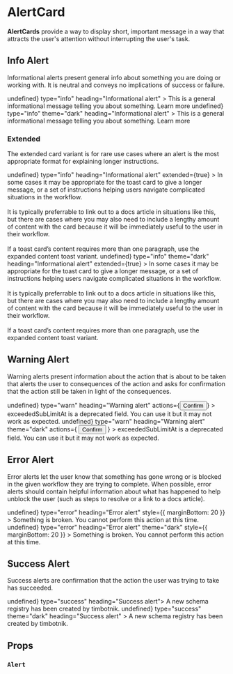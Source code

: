 
<Meta title="Components|AlertCard" />

# AlertCard

**AlertCards** provide a way to display short, important message in a way that attracts the user's attention without interrupting the user's task.

## Info Alert

Informational alerts present general info about something you are doing or working with. It is neutral and conveys no implications of success or failure.

<Preview>
  <Story name="info light">
    <AlertCard
      onClose={() => undefined}
      type="info"
      heading="Informational alert"
    >
      This is a general informational message telling you about something. Learn
      more
    </AlertCard>
  </Story>
  <Story name="info dark">
    <AlertCard
      onClose={() => undefined}
      type="info"
      theme="dark"
      heading="Informational alert"
    >
      This is a general informational message telling you about something. Learn
      more
    </AlertCard>
  </Story>
</Preview>

### Extended

The extended card variant is for rare use cases where an alert is the most appropriate format for explaining longer instructions.

<Preview>
  <Story name="info light extended">
    <AlertCard
      onClose={() => undefined}
      type="info"
      heading="Informational alert"
      extended={true}
    >
      In some cases it may be appropriate for the toast card to give a longer
      message, or a set of instructions helping users navigate complicated
      situations in the workflow.
      <br />
      <br />
      It is typically preferrable to link out to a docs article in situations like
      this, but there are cases where you may also need to include a lengthy amount
      of content with the card because it will be immediately useful to the user
      in their workflow.
      <br />
      <br />
      If a toast card’s content requires more than one paragraph, use the
      expanded content toast variant.
    </AlertCard>
  </Story>
  <Story name="info dark extended">
    <AlertCard
      onClose={() => undefined}
      type="info"
      theme="dark"
      heading="Informational alert"
      extended={true}
    >
      In some cases it may be appropriate for the toast card to give a longer
      message, or a set of instructions helping users navigate complicated
      situations in the workflow.
      <br />
      <br />
      It is typically preferrable to link out to a docs article in situations like
      this, but there are cases where you may also need to include a lengthy amount
      of content with the card because it will be immediately useful to the user
      in their workflow.
      <br />
      <br />
      If a toast card’s content requires more than one paragraph, use the
      expanded content toast variant.
    </AlertCard>
  </Story>
</Preview>

## Warning Alert

Warning alerts present information about the action that is about to be taken that alerts the user to consequences of the action and asks for confirmation that the action still be taken in light of the consequences.

<Preview>
  <Story name="warning light">
    <AlertCard
      onClose={() => undefined}
      type="warn"
      heading="Warning alert"
      actions={<Button size="small">Confirm</Button>}
    >
      exceededSubLimitAt is a deprecated field. You can use it but it may not
      work as expected.
    </AlertCard>
  </Story>
  <Story name="warning dark">
    <AlertCard
      onClose={() => undefined}
      type="warn"
      heading="Warning alert"
      theme="dark"
      actions={
        <Button theme="dark" size="small">
          Confirm
        </Button>
      }
    >
      exceededSubLimitAt is a deprecated field. You can use it but it may not
      work as expected.
    </AlertCard>
  </Story>
</Preview>

## Error Alert

Error alerts let the user know that something has gone wrong or is blocked in the given workflow they are trying to complete. When possible, error alerts should contain helpful information about what has happened to help unblock the user (such as steps to resolve or a link to a docs article).

<Preview>
  <Story name="error light">
    <AlertCard
      onClose={() => undefined}
      type="error"
      heading="Error alert"
      style={{ marginBottom: 20 }}
    >
      Something is broken. You cannot perform this action at this time.
    </AlertCard>
  </Story>
  <Story name="error dark">
    <AlertCard
      onClose={() => undefined}
      type="error"
      heading="Error alert"
      theme="dark"
      style={{ marginBottom: 20 }}
    >
      Something is broken. You cannot perform this action at this time.
    </AlertCard>
  </Story>
</Preview>

## Success Alert

Success alerts are confirmation that the action the user was trying to take has succeeded.

<Preview>
  <Story name="success light">
    <AlertCard onClose={() => undefined} type="success" heading="Success alert">
      A new schema registry has been created by timbotnik.
    </AlertCard>
  </Story>
  <Story name="success dark">
    <AlertCard
      onClose={() => undefined}
      type="success"
      theme="dark"
      heading="Success alert"
    >
      A new schema registry has been created by timbotnik.
    </AlertCard>
  </Story>
</Preview>

## Props

### `Alert`

<Props of={AlertCard} />
